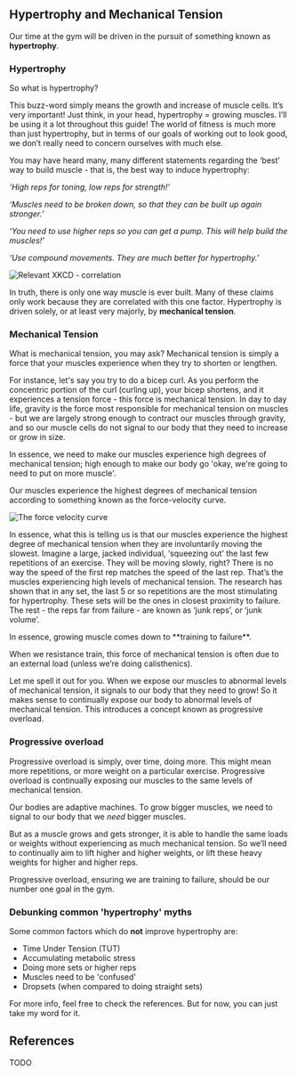 ## Hypertrophy and Mechanical Tension

Our time at the gym will be driven in the pursuit of something known as **hypertrophy**. 

### Hypertrophy

So what is hypertrophy?

This buzz-word simply means the growth and increase of muscle cells. It’s very important! Just think, in your head, hypertrophy = growing muscles. I’ll be using it a lot throughout this guide! The world of fitness is much more than just hypertrophy, but in terms of our goals of working out to look good, we don’t really need to concern ourselves with much else.

You may have heard many, many different statements regarding the ‘best’ way to build muscle - that is, the best way to induce hypertrophy:

_‘High reps for toning, low reps for strength!’_

_‘Muscles need to be broken down, so that they can be built up again stronger.’_

_‘You need to use higher reps so you can get a pump. This will help build the muscles!’_

_‘Use compound movements. They are much better for hypertrophy.’_

![Relevant XKCD - correlation](public/correlation.png)

In truth, there is only one way muscle is ever built. Many of these claims only work because they are correlated with this one factor. Hypertrophy is driven solely, or at least very majorly, by **mechanical tension**.

### Mechanical Tension

What is mechanical tension, you may ask? Mechanical tension is simply a force that your muscles experience when they try to shorten or lengthen. 

For instance, let's say you try to do a bicep curl. As you perform the concentric portion of the curl (curling up), your bicep shortens, and it experiences a tension force - this force is mechanical tension. In day to day life, gravity is the force most responsible for mechanical tension on muscles - but we are largely strong enough to contract our muscles through gravity, and so our muscle cells do not signal to our body that they need to increase or grow in size.

In essence, we need to make our muscles experience high degrees of mechanical tension; high enough to make our body go 'okay, we're going to need to put on more muscle'. 

Our muscles experience the highest degrees of mechanical tension according to something known as the force-velocity curve. 

![The force velocity curve](public/fvc1.png)

In essence, what this is telling us is that our muscles experience the highest degree of mechanical tension when they are involuntarily moving the slowest. Imagine a large, jacked individual, ‘squeezing out’ the last few repetitions of an exercise. They will be moving slowly, right? There is no way the speed of the first rep matches the speed of the last rep. That’s the muscles experiencing high levels of mechanical tension. The research has shown that in any set, the last 5 or so repetitions are the most stimulating for hypertrophy. These sets will be the ones in closest proximity to failure. The rest - the reps far from failure - are known as ‘junk reps’, or ‘junk volume’.


<Callout type="info" emoji="ℹ️">
 In essence, growing muscle comes down to **training to failure**.
</Callout>

When we resistance train, this force of mechanical tension is often due to an external load (unless we’re doing calisthenics). 

Let me spell it out for you. When we expose our muscles to abnormal levels of mechanical tension, it signals to our body that they need to grow! So it makes sense to continually expose our body to abnormal levels of mechanical tension. This introduces a concept known as progressive overload.

### Progressive overload

Progressive overload is simply, over time, doing more. This might mean more repetitions, or more weight on a particular exercise. Progressive overload is continually exposing our muscles to the same levels of mechanical tension. 

Our bodies are adaptive machines. To grow bigger muscles, we need to signal to our body that we _need_ bigger muscles.

But as a muscle grows and gets stronger, it is able to handle the same loads or weights without experiencing as much mechanical tension. So we’ll need to continually aim to lift higher and higher weights, or lift these heavy weights for higher and higher reps. 

Progressive overload, ensuring we are training to failure, should be our number one goal in the gym.

### Debunking common 'hypertrophy' myths

Some common factors which do **not** improve hypertrophy are:

- Time Under Tension (TUT)
- Accumulating metabolic stress
- Doing more sets or higher reps
- Muscles need to be 'confused'
- Dropsets (when compared to doing straight sets)

For more info, feel free to check the references. But for now, you can just take my word for it.

## References

TODO
